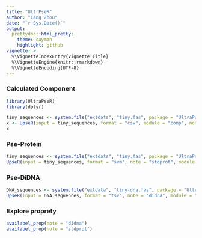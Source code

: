 ```yaml
---
title: "UltrPseR"
author: "Lang Zhou"
date: "`r Sys.Date()`"
output:
  prettydoc::html_pretty:
    theme: cayman
    highlight: github
vignette: >
  %\VignetteIndexEntry{Vignette Title}
  %\VignetteEngine{knitr::rmarkdown}
  %\VignetteEncoding{UTF-8}
---
```


###  Calculated Component

```r
library(UltraPseR)
library(dplyr)
```

```r
tiny_sequences <- system.file("extdata", "tiny.fas", package = "UltraPseR")
x <- UpseR(input = tiny_sequences, format = "csv", module = "comp", note = "stdprot") %>% capture.output
x
```

###  Pse-Protein

```r
tiny_sequences <- system.file("extdata", "tiny.fas", package = "UltraPseR")
UpseR(input = tiny_sequences, format = "svm", note = "stdprot", module = "pse", property = "ZIMJ680105", w = 0.05, l = 10, t = 2)
```

###  Pse-DiDNA

```r
DNA_sequences <- system.file("extdata", "tiny-dna.fas", package = "UltraPseR")
UpseR(input = DNA_sequences, format = "tsv", note = "didna", module = "pse", property = "DD0033", w = 0.05, l = 3, t = 1)
```

###  Explore proprety
```r
availabel_prop(note = "didna")
availabel_prop(note = "stdprot")
```

